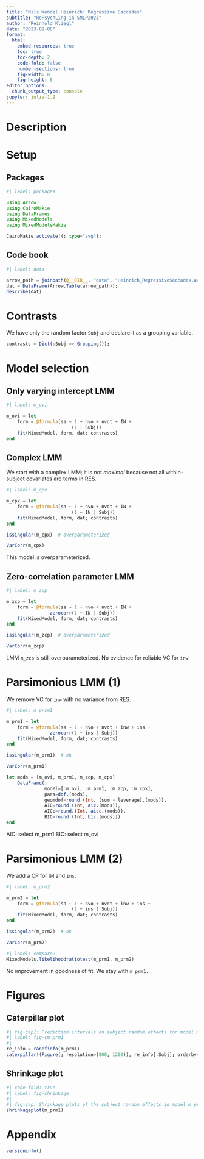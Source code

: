 ```yaml
---
title: "Nils Wendel Heinrich: Regressive Saccades"
subtitle: "RePsychLing in SMLP2023"
author: "Reinhold Kliegl"
date: "2023-09-08"
format:
  html:
    embed-resources: true
    toc: true
    toc-depth: 2
    code-fold: false
    number-sections: true
    fig-width: 8
    fig-height: 6
editor_options:
  chunk_output_type: console
jupyter: julia-1.9
---
```


# Description


# Setup

## Packages

```julia
#| label: packages

using Arrow
using CairoMakie
using DataFrames
using MixedModels
using MixedModelsMakie

CairoMakie.activate!(; type="svg");
```

## Code book

```julia
#| label: data

arrow_path = joinpath(@__DIR__, "data", "Heinrich_RegressiveSaccades.arrow")
dat = DataFrame(Arrow.Table(arrow_path));
describe(dat)
```

# Contrasts

We have only the random factor `Subj` and declare it as a grouping variable.

```julia
contrasts = Dict(:Subj => Grouping());
```

# Model selection

## Only varying intercept LMM

```julia
#| label: m_ovi

m_ovi = let
    form = @formula(sa ~ 1 + nvo + nvdt + IN + 
                        (1 | Subj))
    fit(MixedModel, form, dat; contrasts)
end
```


## Complex LMM

 We start with a complex LMM; it is not _maximal_ because not all within-subject covariates are terms in RES.

```julia
#| label: m_cpx

m_cpx = let
    form = @formula(sa ~ 1 + nvo + nvdt + IN + 
                        (1 + IN | Subj))
    fit(MixedModel, form, dat; contrasts)
end
```

```julia
issingular(m_cpx)  # overparameterized
```

```julia
VarCorr(m_cpx)
```

This model is overparameterized.

## Zero-correlation parameter LMM

```julia
#| label: m_zcp

m_zcp = let
    form = @formula(sa ~ 1 + nvo + nvdt + IN + 
                zerocorr(1 + IN | Subj))
    fit(MixedModel, form, dat; contrasts)
end
```

```julia
issingular(m_zcp)  # overparameterized
```

```julia
VarCorr(m_zcp)
```

LMM `m_zcp` is still overparameterized. No evidence for reliable VC for `inw`.

# Parsimonious LMM (1)

We remove VC for `inw` with no variance from RES.

```julia
#| label: m_prsm1

m_prm1 = let
    form = @formula(sa ~ 1 + nvo + nvdt + inw + ins + 
                zerocorr(1 + ins | Subj))
    fit(MixedModel, form, dat; contrasts)
end
```

```julia
issingular(m_prm1)  # ok
```

```julia
VarCorr(m_prm1)
```

```julia
let mods = [m_ovi, m_prm1, m_zcp, m_cpx]
    DataFrame(;
              model=[:m_ovi, :m_prm1, :m_zcp, :m_cpx],
              pars=dof.(mods),
              geomdof=round.(Int, (sum ∘ leverage).(mods)),
              AIC=round.(Int, aic.(mods)),
              AICc=round.(Int, aicc.(mods)),
              BIC=round.(Int, bic.(mods)))
end
```

AIC: select m_prm1
BIC: select m_ovi

# Parsimonious LMM (2)

We add a CP for `GM` and `ins`.

```julia
#| label: m_prm2

m_prm2 = let
    form = @formula(sa ~ 1 + nvo + nvdt + inw + ins + 
                        (1 + ins | Subj))
    fit(MixedModel, form, dat; contrasts)
end
```

```julia
issingular(m_prm2)  # ok
```

```julia
VarCorr(m_prm2)
```

```julia
#| label: compare2
MixedModels.likelihoodratiotest(m_prm1, m_prm2)
```

No improvement in goodness of fit. We stay with `m_prm1.`

# Figures

## Caterpillar plot

```julia
#| fig-cap1: Prediction intervals on subject random effects for model m_prm1
#| label: fig-cm_prm1
#|
re_info = ranefinfo(m_prm1)
caterpillar!(Figure(; resolution=(800, 1200)), re_info[:Subj]; orderby=1)
```

## Shrinkage plot

```julia
#| code-fold: true
#| label: fig-shrinkage
#|
#| fig-cap: Shrinkage plots of the subject random effects in model m_prsm2
shrinkageplot(m_prm1)
```

# Appendix
```julia
versioninfo()
```
